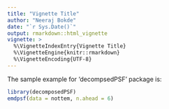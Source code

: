 ---
title: "Vignette Title"
author: "Neeraj Bokde"
date: "`r Sys.Date()`"
output: rmarkdown::html_vignette
vignette: >
  %\VignetteIndexEntry{Vignette Title}
  %\VignetteEngine{knitr::rmarkdown}
  %\VignetteEncoding{UTF-8}
---


The sample example for 'decompsedPSF' package is:
```{r}
library(decomposedPSF)
emdpsf(data = nottem, n.ahead = 6)
```
